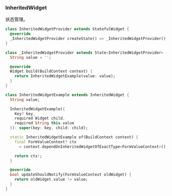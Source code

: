 ### InheritedWidget

状态管理。

```dart
class InheritedWidgetProvider extends StatefulWidget {
  @override
  _InheritedWidgetProvider createState() => _InheritedWidgetProvider();
}

class _InheritedWidgetProvider extends State<InheritedWidgetProvider> {
  String value = '';

  @override
  Widget build(BuildContext context) {
    return InheritedWidgetExample(value: value);
  }
}

class InheritedWidgetExample extends InheritedWidget {
  String value;

  InheritedWidgetExample({
    Key? key,
    required Widget child,
    required String this.value
  }): super(key: key, child: child);

  static InheritedWidgetExample of(BuildContext context) {
    final FormValueContext? ctx
      = context.dependOnInheritedWidgetOfExactType<FormValueContext>();

    return ctx!;
  }

  @override
  bool updateShouldNotify(FormValueContext oldWidget) {
    return oldWidget.value != value;
  }
}
```